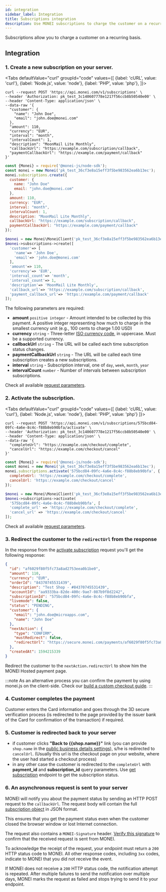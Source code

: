 ```yaml
---
id: integration
sidebar_label: Integration
title: Subscriptions integration
description: Use MONEI subscriptions to charge the customer on a recurring basis.
---
```


Subscriptions allow you to charge a customer on a recurring basis.

## Integration

### 1. Create a new subscription on your server.


<Tabs
defaultValue="curl"
groupId="code"
values={[
{label: 'cURL', value: 'curl'},
{label: 'Node.js', value: 'node'},
{label: 'PHP', value: 'php'},
]}>
<TabItem value="curl">

```shell script title="POST https://api.monei.com/v1/subscriptions"
curl --request POST 'https://api.monei.com/v1/subscriptions' \
--header 'Authorization: pk_test_3c140607778e1217f56ccb8b50540e00' \
--header 'Content-Type: application/json' \
--data-raw '{
  "customer": {
    "name": "John Doe",
    "email": "john.doe@monei.com"
  },
  "amount": 110,
  "currency": "EUR",
  "interval": "month",
  "intervalCount": 1,
  "description": "MoonMail Lite Monthly",
  "callbackUrl": "https://example.com/subscription/callback",
  "paymentCallbackUrl": "https://example.com/payment/callback"
}'
```

</TabItem>

<TabItem value="node">

```js title="server.js"
const {Monei} = require('@monei-js/node-sdk');
const monei = new Monei('pk_test_36cf3e8a15eff3f5be983562ea6b13ec');
monei.subscriptions.create({
  customer: {
    name: "John Doe"
    email: "john.doe@monei.com"
  },
  amount: 110,
  currency: "EUR",
  interval: "month",
  intervalCount: 1,
  description: "MoonMail Lite Monthly",
  callbackUrl: "https://example.com/subscription/callback",
  paymentCallbackUrl: "https://example.com/payment/callback"
});
```

</TabItem>
<TabItem value="php">

```php title="server.php"
$monei = new Monei\MoneiClient('pk_test_36cf3e8a15eff3f5be983562ea6b13ec');
$monei->subscriptions->create([
  'customer'=> [
    'name'=> 'John Doe',
    'email'=> 'john.doe@monei.com'
  ],
  'amount'=> 110,
  'currency'=> 'EUR',
  'interval_count'=> 'month',
  'interval_count'=> 1,
  'description'=> 'MoonMail Lite Monthly',
  'callback_url'=> 'https://example.com/subscription/callback',
  'payment_callback_url'=> 'https://example.com/payment/callback'
]);
```

</TabItem>
</Tabs>

The following parameters are required:

- **amount** `positive integer` - Amount intended to be collected by this payment. A positive integer representing how much to charge in the smallest currency unit (e.g., 100 cents to charge 1.00 USD)
- **currency** `string` - Three-letter [ISO currency code](https://en.wikipedia.org/wiki/ISO_4217), in uppercase. Must be a supported currency.
- **callbackUrl** `string` - The URL will be called each time subscription status changes.
- **paymentCallbackUrl** `string` - The URL will be called each time subscription creates a new subscriptions.
- **interval** `string` - Subscription interval, one of `day`, `week`, `month`, `year`
- **intervalCount** `number` - Number of intervals between subscription subscriptions.

Check all available [request parameters](/docs/apis/rest/subscriptions-create/).

### 2. Activate the subscription.

<Tabs
  defaultValue="curl"
  groupId="code"
  values={[
    {label: 'cURL', value: 'curl'},
    {label: 'Node.js', value: 'node'},
    {label: 'PHP', value: 'php'}
  ]}>
<TabItem value="curl">

```shell script title="POST https://api.monei.com/v1/subscriptions/575bcd84-09fc-4a6e-8c4c-f88b8eb90bfa/activate"
curl --request POST 'https://api.monei.com/v1/subscriptions/575bcd84-09fc-4a6e-8c4c-f88b8eb90bfa/activate' \
--header 'Authorization: pk_test_3c140607778e1217f56ccb8b50540e00' \
--header 'Content-Type: application/json' \
--data-raw '{
  "completeUrl": "https://example.com/checkout/complete",
  "cancelUrl": "https://example.com/checkout/cancel"
}'
```

</TabItem>

<TabItem value="node">

```js title="server.js"
const {Monei} = require('@monei-js/node-sdk');
const monei = new Monei('pk_test_36cf3e8a15eff3f5be983562ea6b13ec');
monei.subscriptions.activate('575bcd84-09fc-4a6e-8c4c-f88b8eb90bfa', {
  completeUrl: 'https://example.com/checkout/complete',
  cancelUrl: 'https://example.com/checkout/cancel'
});
```

</TabItem>
<TabItem value="php">

```php title="server.php"
$monei = new Monei\MoneiClient('pk_test_36cf3e8a15eff3f5be983562ea6b13ec');
$monei->subscriptions->activate(
  '575bcd84-09fc-4a6e-8c4c-f88b8eb90bfa', [
  'complete_url' => 'https://example.com/checkout/complete',
  'cancel_url' => 'https://example.com/checkout/cancel'
]);
```

</TabItem>
</Tabs>

Check all available [request parameters](/docs/apis/rest/subscriptions-activate/).

### 3. Redirect the customer to the `redirectUrl` from the response

In the response from the [activate subscription](/docs/apis/rest/subscriptions-activate/) request you'll get the following response:

```json
{
  "id": "af6029f80f5fc73a8ad2753eea0b1be0",
  "amount": 110,
  "currency": "EUR",
  "orderId": "84370745531439",
  "description": "Test Shop - #84370745531439",
  "accountId": "aa9333ba-82de-400c-9ae7-087b9f8d2242",
  "subscriptionId": "575bcd84-09fc-4a6e-8c4c-f88b8eb90bfa",
  "livemode": false,
  "status": "PENDING",
  "customer": {
    "email": "john.doe@microapps.com",
    "name": "John Doe"
  },
  "nextAction": {
    "type": "CONFIRM",
    "mustRedirect": false,
    "redirectUrl": "https://secure.monei.com/payments/af6029f80f5fc73a8ad2753eea0b1be0"
  },
  "createdAt": 1594215339
}
```

Redirect the customer to the `nextAction.redirectUrl` to show him the MONEI Hosted payment page.

:::note
As an alternative process you can confirm the payment by using monei.js on the client-side. Check our [build a custom checkout guide](/integrations/build-custom-checkout.mdx).
:::

### 4. Customer completes the payment

Customer enters the Card information and goes through the 3D secure verification process (is redirected to the page provided by the issuer bank of the Card for confirmation of the transaction) if required.

### 5. Customer is redirected back to your server

- if customer clicks **"Back to \{\{shop.name}}"** link (you can provide `shop.name` in the [public business details settings](https://dashboard.monei.com/settings)), s/he is redirected to `cancelUrl`. (Usually this url is the checkout page on your website, where the user had started a checkout process)
- in any other case the customer is redirected to the `completeUrl` with **payment_id** and **subscription_id** query parameters. Use [get subscription](/docs/apis/rest/subscriptions-get/) endpoint to get the subscription status.

### 6. An asynchronous request is sent to your server

MONEI will notify you about the payment status by sending an HTTP POST request to the `callbackUrl`. The request body will contain the full [subscription object](/docs/apis/rest/schemas/subscription/) in JSON format.

This ensures that you get the payment status even when the customer closed the browser window or lost Internet connection.

The request also contains a `MONEI-Signature` header. [Verify this signature](guides/verify-signature.mdx) to confirm that the received request is sent from MONEI.

To acknowledge the receipt of the request, your endpoint must return a `200` HTTP status code to MONEI. All other response codes, including `3xx` codes, indicate to MONEI that you did not receive the event.

If MONEI does not receive a `200` HTTP status code, the notification attempt is repeated. After multiple failures to send the notification over multiple days, MONEI marks the request as failed and stops trying to send it to your endpoint.
